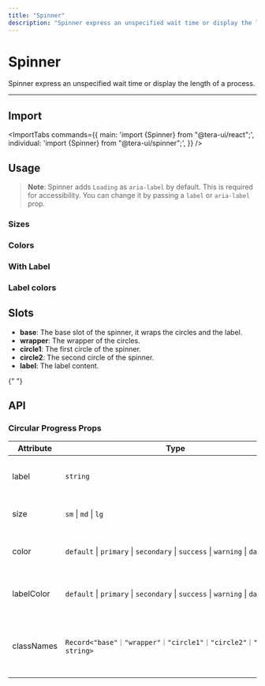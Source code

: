 ```yaml
---
title: "Spinner"
description: "Spinner express an unspecified wait time or display the length of a process."
---
```



# Spinner

Spinner express an unspecified wait time or display the length of a process.

<ComponentLinks component="spinner" rscCompatible />

---

<CarbonAd/>

## Import

<ImportTabs
  commands={{
    main: 'import {Spinner} from "@tera-ui/react";',
    individual: 'import {Spinner} from "@tera-ui/spinner";',
  }}
/>

## Usage

<CodeDemo title="Usage" files={spinnerContent.usage} />

> **Note**: Spinner adds `Loading` as `aria-label` by default. This is required for accessibility. You can change it by passing a `label` or `aria-label` prop.

### Sizes

<CodeDemo title="Sizes" files={spinnerContent.sizes} />

### Colors

<CodeDemo title="Colors" files={spinnerContent.colors} />

### With Label

<CodeDemo title="With Label" files={spinnerContent.label} />

### Label colors

<CodeDemo title="Label colors" files={spinnerContent.labelColors} />

## Slots

- **base**: The base slot of the spinner, it wraps the circles and the label.
- **wrapper**: The wrapper of the circles.
- **circle1**: The first circle of the spinner.
- **circle2**: The second circle of the spinner.
- **label**: The label content.

<Spacer y={4} />{" "}

## API

### Circular Progress Props

| Attribute  | Type                                                                        | Description                                             | Default   |
| ---------- | --------------------------------------------------------------------------- | ------------------------------------------------------- | --------- |
| label      | `string`                                                                    | The content to display as the label.                    | -         |
| size       | `sm` \| `md` \| `lg`                                                        | The size of the spinner circles.                        | `md`      |
| color      | `default` \| `primary` \| `secondary` \| `success` \| `warning` \| `danger` | The color of the spinner circles.                       | `primary` |
| labelColor | `default` \| `primary` \| `secondary` \| `success` \| `warning` \| `danger` | The color of the spinner circles.                       | `default` |
| classNames | `Record<"base"｜"wrapper"｜"circle1"｜"circle2"｜"label", string>`          | Allows to set custom class names for the spinner slots. | -         |
